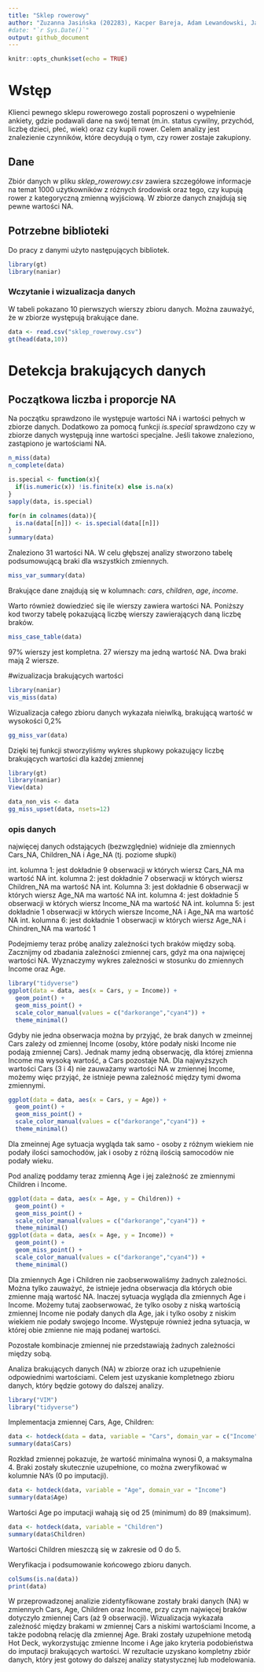 ```yaml
---
title: "Sklep rowerowy"
author: "Zuzanna Jasińska (202283), Kacper Bareja, Adam Lewandowski, Jan Gasik"
#date: "`r Sys.Date()`"
output: github_document
---
```


```r
knitr::opts_chunk$set(echo = TRUE)
```

# Wstęp
Klienci pewnego sklepu rowerowego zostali poproszeni o wypełnienie ankiety, gdzie podawali dane na swój temat (m.in. status cywilny, przychód, liczbę dzieci, płeć, wiek) oraz czy kupili rower. Celem analizy jest znalezienie czynników, które decydują o tym, czy rower zostaje zakupiony.

## Dane
Zbiór danych w pliku *sklep_rowerowy.csv* zawiera szczegółowe informacje na temat 1000 użytkowników z różnych środowisk oraz tego, czy kupują rower z kategoryczną zmienną wyjściową. W zbiorze danych znajdują się pewne wartości NA.

## Potrzebne biblioteki
Do pracy z danymi użyto następujących bibliotek.
```r
library(gt)
library(naniar)
```

### Wczytanie i wizualizacja danych
W tabeli pokazano 10 pierwszych wierszy zbioru danych. Można zauważyć, że w zbiorze występują brakujące dane.
```r
data <- read.csv("sklep_rowerowy.csv")
gt(head(data,10))
```

# Detekcja brakujących danych
## Początkowa liczba i proporcje NA
Na początku sprawdzono ile występuje wartości NA i wartości pełnych w zbiorze danych. Dodatkowo za pomocą funkcji *is.special* sprawdzono czy w zbiorze danych występują inne wartości specjalne. Jeśli takowe znaleziono, zastąpiono je wartościami NA.
```r
n_miss(data)
n_complete(data)

is.special <- function(x){
  if(is.numeric(x)) !is.finite(x) else is.na(x)
}
sapply(data, is.special)

for(n in colnames(data)){
  is.na(data[[n]]) <- is.special(data[[n]])
}
summary(data)
```

Znaleziono 31 wartości NA. W celu głębszej analizy stworzono tabelę podsumowującą braki dla wszystkich zmiennych.
```r
miss_var_summary(data)
```

Brakujące dane znajdują się w kolumnach: *cars*, *children*, *age*, *income*.

Warto również dowiedzieć się ile wierszy zawiera wartości NA. Poniższy kod tworzy tabelę pokazującą liczbę wierszy zawierających daną liczbę braków.
```r
miss_case_table(data)
```
97% wierszy jest kompletna. 27 wierszy ma jedną wartość NA. Dwa braki mają 2 wiersze.

#wizualizacja brakujących wartości
```r
library(naniar)
vis_miss(data)
```
Wizualizacja całego zbioru danych wykazała nieiwlką, brakującą wartość w wysokości 0,2%

```r
gg_miss_var(data)
```
Dzięki tej funkcji stworzyliśmy wykres słupkowy pokazujący liczbę brakujących wartości dla każdej zmiennej

```r

library(gt)
library(naniar)
View(data)
```



```r
data_non_vis <- data
gg_miss_upset(data, nsets=12)
```
### opis danych

najwięcej danych odstających (bezwzględnie) widnieje dla zmiennych Cars_NA, Children_NA i Age_NA (tj. poziome słupki)

int. kolumna 1: jest dokładnie 9 obserwacji w których wiersz Cars_NA ma wartość NA
int. kolumna 2: jest dokładnie 7 obserwacji w których wiersz Children_NA ma wartość NA
int. Kolumna 3: jest dokładnie 6 obserwacji w których wiersz Age_NA ma wartość NA
int. kolumna 4: jest dokładnie 5 obserwacji w których wiersz Income_NA ma wartość NA
int. kolumna 5: jest dokładnie 1 obserwacji w których wiersze Income_NA i Age_NA ma wartość NA
int. kolumna 6: jest dokładnie 1 obserwacji w których wiersz Age_NA i Chindren_NA ma wartość 1


Podejmiemy teraz próbę analizy zależności tych braków między sobą. Zacznijmy od zbadania zależności zmiennej cars, gdyż ma ona najwięcej wartości NA. Wyznaczymy wykres zależności w stosunku do zmiennych Income oraz Age.

```r
library("tidyverse")
ggplot(data = data, aes(x = Cars, y = Income)) + 
  geom_point() +
  geom_miss_point() +
  scale_color_manual(values = c("darkorange","cyan4")) +
  theme_minimal()
```

Gdyby nie jedna obserwacja można by przyjąć, że brak danych w zmeinnej Cars zależy od zmiennej Income (osoby, które podały niski Income nie podają zmiennej Cars). Jednak mamy jedną obserwację, dla której zmienna Income ma wysoką wartość, a Cars pozostaje NA. Dla najwyższych wartości Cars (3 i 4) nie zauważamy wartości NA w zmiennej Income, możemy więc przyjąć, że istnieje pewna zależność między tymi dwoma zmiennymi.

```r
ggplot(data = data, aes(x = Cars, y = Age)) + 
  geom_point() +
  geom_miss_point() +
  scale_color_manual(values = c("darkorange","cyan4")) +
  theme_minimal()
```

Dla zmeinnej Age sytuacja wygląda tak samo - osoby z różnym wiekiem nie podały ilości samochodów, jak i osoby z różną ilością samocodów nie podały wieku.

Pod analizę poddamy teraz zmienną Age i jej zależność ze zmiennymi Children i Income.

```r
ggplot(data = data, aes(x = Age, y = Children)) + 
  geom_point() +
  geom_miss_point() +
  scale_color_manual(values = c("darkorange","cyan4")) +
  theme_minimal()
ggplot(data = data, aes(x = Age, y = Income)) + 
  geom_point() +
  geom_miss_point() +
  scale_color_manual(values = c("darkorange","cyan4")) +
  theme_minimal()
```

Dla zmiennych Age i Children nie zaobserwowaliśmy żadnych zależności. Można tylko zauważyć, że istnieje jedna obserwacja dla których obie zmienne mają wartość NA.
Inaczej sytuacja wygląda dla zmiennych Age i Income. Możemy tutaj zaobserwować, że tylko osoby z niską wartością zmiennej Income nie podały danych dla Age, jak i tylko osoby z niskim wiekiem nie podały swojego Income. Występuje również jedna sytuacja, w której obie zmienne nie mają podanej wartości.

Pozostałe kombinacje zmiennej nie przedstawiają żadnych zależności między sobą.


Analiza brakujących danych (NA) w zbiorze oraz ich uzupełnienie odpowiednimi wartościami. Celem jest uzyskanie kompletnego zbioru danych, który będzie gotowy do dalszej analizy.

```r
library("VIM")
library("tidyverse")
```

Implementacja zmiennej Cars, Age, Children:
```r
data <- hotdeck(data = data, variable = "Cars", domain_var = c("Income", "Age"))
summary(data$Cars)
```
Rozkład zmiennej pokazuje, że wartość minimalna wynosi 0, a maksymalna 4. Braki zostały skutecznie uzupełnione, co można zweryfikować w kolumnie NA's (0 po imputacji).

```r
data <- hotdeck(data, variable = "Age", domain_var = "Income")
summary(data$Age)
```
Wartości Age po imputacji wahają się od 25 (minimum) do 89 (maksimum).

```r
data <- hotdeck(data, variable = "Children")
summary(data$Children)
```
Wartości Children mieszczą się w zakresie od 0 do 5.

Weryfikacja i podsumowanie końcowego zbioru danych.
```r
colSums(is.na(data))
print(data)
```
W przeprowadzonej analizie zidentyfikowane zostały braki danych (NA) w zmiennych Cars, Age, Children oraz Income, przy czym najwięcej braków dotyczyło zmiennej Cars (aż 9 obserwacji). Wizualizacja wykazała zależność między brakami w zmiennej Cars a niskimi wartościami Income, a także podobną relację dla zmiennej Age. Braki zostały uzupełnione metodą Hot Deck, wykorzystując zmienne Income i Age jako kryteria podobieństwa do imputacji brakujących wartości. W rezultacie uzyskano kompletny zbiór danych, który jest gotowy do dalszej analizy statystycznej lub modelowania.

